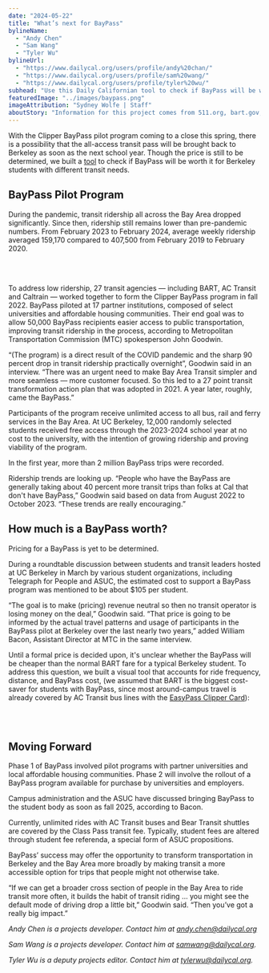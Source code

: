 ```yaml
---
date: "2024-05-22"
title: "What’s next for BayPass"
bylineName:
  - "Andy Chen"
  - "Sam Wang"
  - "Tyler Wu"
bylineUrl:
  - "https://www.dailycal.org/users/profile/andy%20chan/"
  - "https://www.dailycal.org/users/profile/sam%20wang/"
  - "https://www.dailycal.org/users/profile/tyler%20wu/"
subhead: "Use this Daily Californian tool to check if BayPass will be worth its price"
featuredImage: "../images/baypass.png"
imageAttribution: "Sydney Wolfe | Staff"
aboutStory: "Information for this project comes from 511.org, bart.gov, and the Metropolotin Transportation Commission."
---
```


With the Clipper BayPass pilot program coming to a close this spring, 
there is a possibility that the all-access transit pass will be brought back to Berkeley as soon as the next school year. 
Though the price is still to be determined, we built a <a href="#bp-calculator-div">tool</a> to check if BayPass will be worth it for Berkeley students with different transit needs. 

## BayPass Pilot Program

During the pandemic, transit ridership all across the Bay Area dropped significantly. Since then, ridership still remains lower than pre-pandemic numbers. From February 2023 to February 2024, average weekly ridership averaged 159,170 compared to 407,500 from February 2019 to February 2020. 

<br />
<BayPassRidershipLine />
<br />

To address low ridership, 27 transit agencies — including BART, AC Transit and Caltrain — worked together to form the Clipper BayPass program in fall 2022. 
BayPass piloted at 17 partner institutions, composed of select universities and affordable housing communities. 
Their end goal was to allow 50,000 BayPass recipients easier access to public transportation, improving transit ridership in the process, according to Metropolitan Transportation Commission (MTC) spokesperson John Goodwin.

“(The program) is a direct result of the COVID pandemic and the sharp 90 percent drop in transit ridership practically overnight”, Goodwin said in an interview. 
“There was an urgent need to make Bay Area Transit simpler and more seamless — more customer focused. 
So this led to a 27 point transit transformation action plan that was adopted in 2021. A year later, roughly, came the BayPass.”

Participants of the program receive unlimited access to all bus, rail and ferry services in the Bay Area.
At UC Berkeley, 12,000 randomly selected students received free access through the 2023-2024 school year at no cost to the university, 
with the intention of growing ridership and proving viability of the program. 

In the first year, more than 2 million BayPass trips were recorded. 

Ridership trends are looking up. “People who have the BayPass are generally taking about 40 percent more transit trips than folks at Cal that don't have BayPass,” Goodwin said based on data from August 2022 to October 2023. “These trends are really encouraging.”


## How much is a BayPass worth?

Pricing for a BayPass is yet to be determined.

During a roundtable discussion between students and transit leaders hosted at UC Berkeley in March by various student organizations, 
including Telegraph for People and ASUC, 
the estimated cost to support a BayPass program was mentioned to be about $105 per student.

“The goal is to make (pricing) revenue neutral so then no transit operator is losing money on the deal,” Goodwin said. 
“That price is going to be informed by the actual travel patterns and usage of participants in the BayPass pilot at Berkeley over the last nearly two years,” 
added William Bacon, Assistant Director at MTC in the same interview.


Until a formal price is decided upon, it's unclear whether the BayPass will be cheaper than the normal BART fare for a typical Berkeley student. 
To address this question, we built a visual tool that accounts for ride frequency, distance, and BayPass cost, 
(we assumed that BART is the biggest cost-saver for students with BayPass, 
since most around-campus travel is already covered by AC Transit bus lines with the <a href="https://pt.berkeley.edu/StudentEasypass" target="_blank">EasyPass Clipper Card</a>):

<br />
<BayPassCalculator />
<br />

## Moving Forward

Phase 1 of BayPass involved pilot programs with partner universities and local affordable housing communities. 
Phase 2 will involve the rollout of a BayPass program available for purchase by universities and employers.

Campus administration and the ASUC have discussed bringing BayPass to the student body as soon as fall 2025, according to Bacon.   

Currently, unlimited rides with AC Transit buses and Bear Transit shuttles are covered by the Class Pass transit fee. Typically, student fees are altered through student fee referenda, a special form of ASUC propositions. 

BayPass’ success may offer the opportunity to transform transportation in Berkeley and the Bay Area more broadly by making transit a more accessible option for trips that people might not otherwise take. 

“If we can get a broader cross section of people in the Bay Area to ride transit more often, it builds the habit of transit riding … you might see the default mode of driving drop a little bit,” Goodwin said. “Then you’ve got a really big impact.”

  
  
_Andy Chen is a projects developer. Contact him at [andy.chen@dailycal.org](mailto:andy.chen@dailycal.org)_

_Sam Wang is a projects developer. Contact him at [samwang@dailycal.org](mailto:samwang@dailycal.org)._

_Tyler Wu is a deputy projects editor. Contact him at [tylerwu@dailycal.org](mailto:tylerwu@dailycal.org)._
